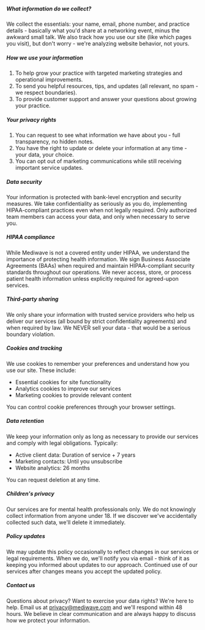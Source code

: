 ##### What information do we collect?

We collect the essentials: your name, email, phone number, and practice details - basically what you'd share at a networking event, minus the awkward small talk. We also track how you use our site (like which pages you visit), but don't worry - we're analyzing website behavior, not yours.

##### How we use your information

1. To help grow your practice with targeted marketing strategies and operational improvements.<br/>
2. To send you helpful resources, tips, and updates (all relevant, no spam - we respect boundaries).<br/>
3. To provide customer support and answer your questions about growing your practice.

##### Your privacy rights

1. You can request to see what information we have about you - full transparency, no hidden notes.<br/>
2. You have the right to update or delete your information at any time - your data, your choice.<br/>
3. You can opt out of marketing communications while still receiving important service updates.

##### Data security

Your information is protected with bank-level encryption and security measures. We take confidentiality as seriously as you do, implementing HIPAA-compliant practices even when not legally required. Only authorized team members can access your data, and only when necessary to serve you.

##### HIPAA compliance

While Mediwave is not a covered entity under HIPAA, we understand the importance of protecting health information. We sign Business Associate Agreements (BAAs) when required and maintain HIPAA-compliant security standards throughout our operations. We never access, store, or process patient health information unless explicitly required for agreed-upon services.

##### Third-party sharing

We only share your information with trusted service providers who help us deliver our services (all bound by strict confidentiality agreements) and when required by law. We NEVER sell your data - that would be a serious boundary violation.

##### Cookies and tracking

We use cookies to remember your preferences and understand how you use our site. These include:

- Essential cookies for site functionality
- Analytics cookies to improve our services
- Marketing cookies to provide relevant content

You can control cookie preferences through your browser settings.

##### Data retention

We keep your information only as long as necessary to provide our services and comply with legal obligations. Typically:

- Active client data: Duration of service + 7 years
- Marketing contacts: Until you unsubscribe
- Website analytics: 26 months

You can request deletion at any time.

##### Children's privacy

Our services are for mental health professionals only. We do not knowingly collect information from anyone under 18. If we discover we've accidentally collected such data, we'll delete it immediately.

##### Policy updates

We may update this policy occasionally to reflect changes in our services or legal requirements. When we do, we'll notify you via email - think of it as keeping you informed about updates to our approach. Continued use of our services after changes means you accept the updated policy.

##### Contact us

Questions about privacy? Want to exercise your data rights? We're here to help. Email us at privacy@mediwave.com and we'll respond within 48 hours. We believe in clear communication and are always happy to discuss how we protect your information.
